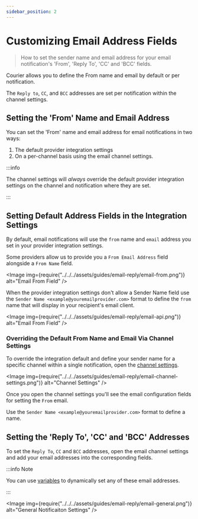 ```yaml
---
sidebar_position: 2
---
```



# Customizing Email Address Fields

> How to set the sender name and email address for your email notification's 'From', 'Reply To', 'CC' and 'BCC' fields.

Courier allows you to define the From name and email by default or per notification.

The `Reply to`, `CC`, and `BCC` addresses are set per notification within the channel settings.

## Setting the 'From' Name and Email Address

You can set the 'From' name and email address for email notifications in two ways:

1. The default provider integration settings
2. On a per-channel basis using the email channel settings.

:::info

The channel settings will _always_ override the default provider integration settings on the channel and notification where they are set.

:::

## Setting Default Address Fields in the Integration Settings

By default, email notifications will use the `from` name and `email` address you set in your provider integration settings.

Some providers allow us to provide you a `From Email Address` field alongside a `From Name` field.

<Image img={require("../../../assets/guides/email-reply/email-from.png")} alt="Email From Field" />

When the provider integration settings don't allow a Sender Name field use the `Sender Name <example@youremailprovider.com>` format to define the `from` name that will display in your recipient's email client.

<Image img={require("../../../assets/guides/email-reply/email-api.png")} alt="Email From Field" />

### Overriding the Default From Name and Email Via Channel Settings

To override the integration default and define your sender name for a specific channel within a single notification, open the [channel settings](../../../platform/sending/channel-settings.mdx).

<Image
  img={require("../../../assets/guides/email-reply/email-channel-settings.png")}
  alt="Channel Settings"
/>

Once you open the channel settings you'll see the email configuration fields for setting the `From` email.

Use the `Sender Name <example@youremailprovider.com>` format to define a name.

## Setting the 'Reply To', 'CC' and 'BCC' Addresses

To set the `Reply To`, `CC` and `BCC` addresses, open the email channel settings and add your email addresses into the corresponding fields.

:::info Note

You can use [variables](../variables/inserting-variables.mdx) to dynamically set any of these email addresses.

:::

<Image
  img={require("../../../assets/guides/email-reply/email-general.png")}
  alt="General Notificaiton Settings"
/>
